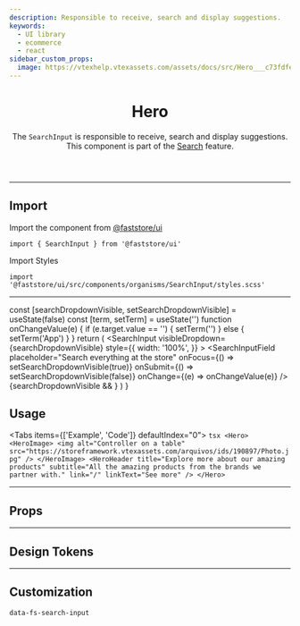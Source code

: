 ```yaml
---
description: Responsible to receive, search and display suggestions.
keywords:
  - UI library
  - ecommerce
  - react
sidebar_custom_props:
  image: https://vtexhelp.vtexassets.com/assets/docs/src/Hero___c73fdfe80ce87c2ccc4701c07e9d5398.png
---
```



<header>

# Hero

The `SearchInput` is responsible to receive, search and display suggestions. This component is part of the [Search](/components/search) feature.

</header>

---

## Import

Import the component from [@faststore/ui](/../components)

```tsx
import { SearchInput } from '@faststore/ui'
```

Import Styles

```tsx
import '@faststore/ui/src/components/organisms/SearchInput/styles.scss'
```

---

  const [searchDropdownVisible, setSearchDropdownVisible] = useState(false)
  const [term, setTerm] = useState('')
  function onChangeValue(e) {
    if (e.target.value == '') {
      setTerm('')
    } else {
      setTerm('App')
    }
  }
  return (
    <SearchInput
      visibleDropdown={searchDropdownVisible}
      style={{
        width: '100%',
      }}
    >
      <SearchInputField
        placeholder="Search everything at the store"
        onFocus={() => setSearchDropdownVisible(true)}
        onSubmit={() => setSearchDropdownVisible(false)}
        onChange={(e) => onChangeValue(e)}
      />
      {searchDropdownVisible && <SearchDropdownUsage term={term} />}
    </SearchInput>
  )
}

## Usage

<Tabs items={['Example', 'Code']} defaultIndex="0">
  <Tab>
    <OverviewSection>
      <SearchInputFieldUsage />
    </OverviewSection>
  </Tab>
  <Tab>
    ```tsx
    <Hero>
      <HeroImage>
        <img
          alt="Controller on a table"
          src="https://storeframework.vtexassets.com/arquivos/ids/190897/Photo.jpg"
        />
      </HeroImage>
      <HeroHeader
        title="Explore more about our amazing products"
        subtitle="All the amazing products from the brands we partner with."
        link="/"
        linkText="See more"
      />
    </Hero>
    ```
  </Tab>
</Tabs>

---

## Props

<PropsSection name="SearchInput" />

---

## Design Tokens

<TokenTable>
  <TokenRow
    token="--fs-search-input-height-desktop"
    value="var(--fs-spacing-6)"
  />
</TokenTable>

---

## Customization

`data-fs-search-input`
